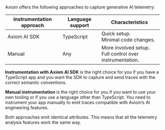 Axiom offers the following approaches to capture generative AI telemetry:

| Instrumentation approach    | Language support | Characteristics                                                   |
|-----------------------------|------------------|----------------------------------------------------------------|
| Axiom AI SDK                | TypeScript       | Quick setup.<br/>Minimal code changes.                            |
| Manual                      | Any              | More involved setup.<br/>Full control over instrumentation.       |

**Instrumentation with Axiom AI SDK** is the right choice for you if you have a TypeScript app and you want the SDK to capture and send traces with the correct semantic conventions.

**Manual instrumentation** is the right choice for you if you want to use your own tooling or if you use a language other than TypeScript. You need to instrument your app manually to emit traces compatible with Axiom’s AI engineering features.

Both approaches emit identical attributes. This means that all the telemetry analysis features work the same way.